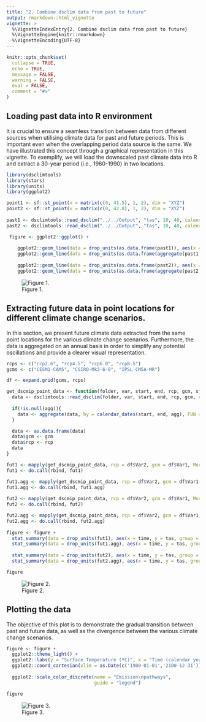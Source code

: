 ```yaml
---
title: "2. Combine dsclim data from past to future"
output: rmarkdown::html_vignette
vignette: >
  %\VignetteIndexEntry{2. Combine dsclim data from past to future}
  %\VignetteEngine{knitr::rmarkdown}
  %\VignetteEncoding{UTF-8}
---
```


```r
knitr::opts_chunk$set(
  collapse = TRUE,
  echo = TRUE,
  message = FALSE,
  warning = FALSE,
  eval = FALSE,
  comment = "#>"
)
```

## Loading past data into R environment

It is crucial to ensure a seamless transition between data from different sources when utilising climate data for past and future periods. This is important even when the overlapping period data source is the same. We have illustrated this concept through a graphical representation in this vignette. To exemplify, we will load the downscaled past climate data into R and extract a 30-year period (i.e., 1960-1990) in two locations.

```r
library(dsclimtools)
library(stars)
library(units)
library(ggplot2)

point1 <- sf::st_point(x = matrix(c(0, 41.5), 1, 2), dim = "XYZ")
point2 <- sf::st_point(x = matrix(c(0, 42.8), 1, 2), dim = "XYZ")
  
past1 <- dsclimtools::read_dsclim("../../Output", "tas", 10, 40, calendar_dates = TRUE, sf = point1, proxy = FALSE)
past2 <- dsclimtools::read_dsclim("../../Output", "tas", 10, 40, calendar_dates = TRUE, sf = point2, proxy = FALSE)

 figure <- ggplot2::ggplot() +
    
    ggplot2::geom_line(data = drop_units(as.data.frame(past1)), aes(x = time, y = tas), color = "#56B4E9", alpha = 0.3) + 
    ggplot2::geom_line(data = drop_units(as.data.frame(aggregate(past1, by = calendar_dates(10, 41, "1 year"), FUN = mean, na.rm = TRUE))), aes(x = time, y = tas), color = "#56B4E9") + 
    
    ggplot2::geom_line(data = drop_units(as.data.frame(past2)), aes(x = time, y = tas), color = "#E69F00", alpha = 0.3) + 
    ggplot2::geom_line(data = drop_units(as.data.frame(aggregate(past2, by = calendar_dates(10, 41, "1 year"), FUN = mean, na.rm = TRUE))), aes(x = time, y = tas), color = "#E69F00")
```

![Figure 1.](figures/a2/a2_fig_past.png)

## Extracting future data in point locations for different climate change scenarios.

In this section, we present future climate data extracted from the same point locations for the various climate change scenarios. Furthermore, the data is aggregated on an annual basis in order to simplify any potential oscillations and provide a clearer visual representation.

```r

rcps <- c("rcp2.6", "rcp4.5", "rcp6.0", "rcp8.5")
gcms <- c("CESM1-CAM5", "CSIRO-Mk3-6-0", "IPSL-CM5A-MR")

df <- expand.grid(gcms, rcps)

get_dscmip_point_data <- function(folder, var, start, end, rcp, gcm, sf, agg = NULL){
  data <- dsclimtools::read_dsclim(folder, var, start, end, rcp, gcm, calendar_dates = TRUE, sf, proxy = FALSE)
  
  if(!is.null(agg)){
    data <- aggregate(data, by = calendar_dates(start, end, agg), FUN = mean, na.rm = TRUE)
  } 

  data <- as.data.frame(data)
  data$gcm <- gcm
  data$rcp <- rcp
  data
} 

fut1 <- mapply(get_dscmip_point_data, rcp = df$Var2, gcm = df$Var1, MoreArgs = list(folder = "../../Output", var = "tas", start = 41, end = 150, sf = point1), SIMPLIFY = FALSE)
fut1 <- do.call(rbind, fut1)

fut1.agg <- mapply(get_dscmip_point_data, rcp = df$Var2, gcm = df$Var1, MoreArgs = list(folder = "../../Output", var = "tas", start = 41, end = 150, sf = point1, agg = "1 year"), SIMPLIFY = FALSE)
fut1.agg <- do.call(rbind, fut1.agg)
  
fut2 <- mapply(get_dscmip_point_data, rcp = df$Var2, gcm = df$Var1, MoreArgs = list(folder = "../../Output", var = "tas", start = 41, end = 150, sf = point2), SIMPLIFY = FALSE)
fut2 <- do.call(rbind, fut2)

fut2.agg <- mapply(get_dscmip_point_data, rcp = df$Var2, gcm = df$Var1, MoreArgs = list(folder = "../../Output", var = "tas", start = 41, end = 150, sf = point2, agg = "1 year"), SIMPLIFY = FALSE)
fut2.agg <- do.call(rbind, fut2.agg)
  
figure <- figure + 
  stat_summary(data = drop_units(fut1), aes(x = time, y = tas, group = rcp, color = rcp), fun = mean, geom = 'line', alpha = 0.3) +
  stat_summary(data = drop_units(fut1.agg), aes(x = time, y = tas, group = rcp, color = rcp), fun = mean, geom = 'line') +
  
  stat_summary(data = drop_units(fut2), aes(x = time, y = tas, group = rcp, color = rcp), fun = mean, geom = 'line', alpha = 0.3) +
  stat_summary(data = drop_units(fut2.agg), aes(x = time, y = tas, group = rcp, color = rcp), fun = mean, geom = 'line')

figure
```

![Figure 2.](figures/a2/a2_fig_past_future.png)

## Plotting the data

The objective of this plot is to demonstrate the gradual transition between past and future data, as well as the divergence between the various climate change scenarios.

```r
figure <- figure +
  ggplot2::theme_light() +
  ggplot2::labs(y = "Surface Temperature (ºC)", x = "Time (calendar years)") +
  ggplot2::coord_cartesian(xlim = as.Date(c('1980-01-01','2100-12-31'))) +
    
  ggplot2::scale_color_discrete(name = "Emission\npathways",
                                guide = "legend")

figure 


```
![Figure 3. ](figures/a2/a2_fig_beautified.png)
